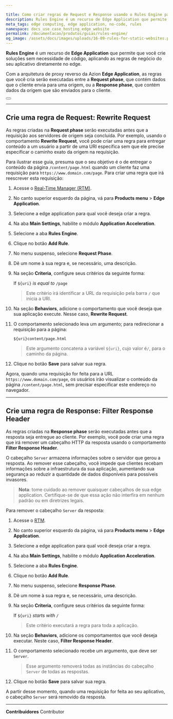 ```yaml
---

title: Como criar regras de Request e Response usando o Rules Engine para Edge Application
description: Rules Engine é um recurso de Edge Application que permite que você crie soluções sem código, aplicando regras de negócio do seu aplicativo diretamente no edge.
meta_tags: edge computing, edge application, no-code, rules
namespace: docs_use_case_hosting_edge_website
permalink: /documentacao/produtos/guias/rules-engine/
og_image: /assets/docs/images/uploads/16-09-rules-for-static-websites.png
---
```


**Rules Engine** é um recurso de **Edge Application** que permite que você crie soluções sem necessidade de código, aplicando as regras de negócio do seu aplicativo diretamente no edge.

Com a arquitetura de proxy reverso da Azion **Edge Application**, as regras que você cria serão executadas entre a **Request phase**, que contém dados que o cliente envia para uma origem, ou a **Response phase**, que contém dados da origem que são enviados para o cliente.

<Button href="/pt-br/documentacao/produtos/edge-application/rules-engine/" text="Saiba mais sobre Rules Engine"></Button>

---

## Crie uma regra de Request: Rewrite Request

As regras criadas na **Request phase** serão executadas antes que a requisição aos servidores de origem seja concluída. Por exemplo, usando o comportamento **Rewrite Request**, você pode criar uma regra para entregar conteúdo a um usuário a partir de uma URI específica sem que ele precise especificar o caminho exato da origem na requisição.

Para ilustrar esse guia, presuma que o seu objetivo é o de entregar o conteúdo da página `/content/page.html` quando um cliente faz uma requisição para `https://www.domain.com/page`. Para criar uma regra que irá reescrever esta requisição:

1. Acesse o [Real-Time Manager (RTM)](https://console.azion.com/).
2. No canto superior esquerdo da página, vá para **Products menu** > **Edge Application**.
3. Selecione a edge application para qual você deseja criar a regra.
4. Na aba **Main Settings**, habilite o módulo **Application Acceleration**.
5. Selecione a aba **Rules Engine**.
6. Clique no botão **Add Rule**.
7. No menu suspenso, selecione **Request Phase**.
8. Dê um nome à sua regra e, se necessário, uma descrição.
9. Na seção **Criteria**, configure seus critérios da seguinte forma:

   If `${uri}` *is equal to* `/page`
   > Este critério irá identificar a URL da requisição pela barra `/` que inicia a URI.



1. Na seção **Behaviors**, adicione o comportamento que você deseja que sua aplicação execute. Nesse caso, **Rewrite Request**.
2. O comportamento selecionado leva um argumento; para redirecionar a requisição para a página:

   `${uri}content/page.html`
   > Este argumento concatena a variável `${uri}`, cujo valor é`/`, para o caminho da página.



1. Clique no botão **Save** para salvar sua regra.

Agora, quando uma requisição for feita para a URL `https://www.domain.com/page`, os usuários irão visualizar o conteúdo da página `/content/page.html`, sem precisar especificar este endereço no navegador.

---

## Crie uma regra de Response: Filter Response Header

As regras criadas na **Response phase** serão executadas antes que a resposta seja entregue ao cliente. Por exemplo, você pode criar uma regra que irá remover um cabeçalho HTTP da resposta usando o comportamento **Filter Response Header**.

O cabeçalho `Server` armazena informações sobre o servidor que gerou a resposta. Ao remover esse cabeçalho, você impede que clientes recebam informações sobre a infraestrutura da sua aplicação, aumentando sua segurança ao reduzir a quantidade de dados disponíveis para possíveis invasores.

> **Nota**: tome cuidado ao remover quaisquer cabeçalhos de sua edge application. Certifique-se de que essa ação não interfira em nenhum padrão ou em diretrizes legais.

Para remover o cabeçalho `Server` da resposta:

1. Acesse o [RTM](https://console.azion.com/).
2. No canto superior esquerdo da página, vá para **Products menu** > **Edge Application**.
3. Selecione a edge application para qual você deseja criar a regra.
4. Na aba **Main Settings**, habilite o módulo **Application Acceleration**.
5. Selecione a aba **Rules Engine**.
6. Clique no botão **Add Rule**.
7. No menu suspenso, selecione **Response Phase**.
8. Dê um nome à sua regra e, se necessário, uma descrição.
9. Na seção **Criteria**, configure seus critérios da seguinte forma:

   If `${uri}` *starts with* `/`
   > Este critério executará a regra para toda a aplicação.



1. Na seção **Behaviors**, adicione os comportamentos que você deseja executar. Neste caso, **Filter Response Header**.
2. O comportamento selecionado recebe um argumento, que deve ser `Server`.
   > Esse argumento removerá todas as instâncias do cabeçalho `Server` de todas as respostas.
3. Clique no botão **Save** para salvar sua regra.

A partir desse momento, quando uma requisição for feita ao seu aplicativo, o cabeçalho `Server` será removido da resposta.





---


**Contribuidores** <ContributorList>Contributor</ContributorList>
